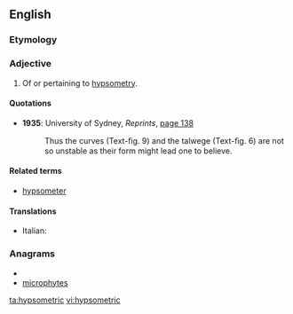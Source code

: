 ==English==

===Etymology===
{{suffix|hypsometry|ic}}

===Adjective===
{{en-adj|-}}

# Of or pertaining to [[hypsometry]].

====Quotations====
* '''1935''': University of Sydney, ''Reprints'', <span class="plainlinks">[http://books.google.co.uk/books?lr=lang_en&ei=Uza9SrndEJDWygSkvPnMDw&num=100&as_brr=0&as_drrb_is=q&as_minm_is=0&as_miny_is=&as_maxm_is=0&as_maxy_is=&id=ByzPAAAAMAAJ&dq=talwege&q=%22and+the+talwege%22#search_anchor page 138]</span>
*: Thus the {{citedterm|hypsometric}} curves (Text-ﬁg. 9) and the talwege (Text-ﬁg. 6) are not so unstable as their form might lead one to believe.

====Related terms====
* [[hypsometer]]

====Translations====
{{trans-top|of or pertaining to hypsometry}}
* Italian: {{t-|it|ipsometrico}}
{{trans-mid}}
{{trans-bottom}}

===Anagrams===
* {{alphagram|cehimoprsty}}
* [[microphytes#English|microphytes]]

[[ta:hypsometric]]
[[vi:hypsometric]]